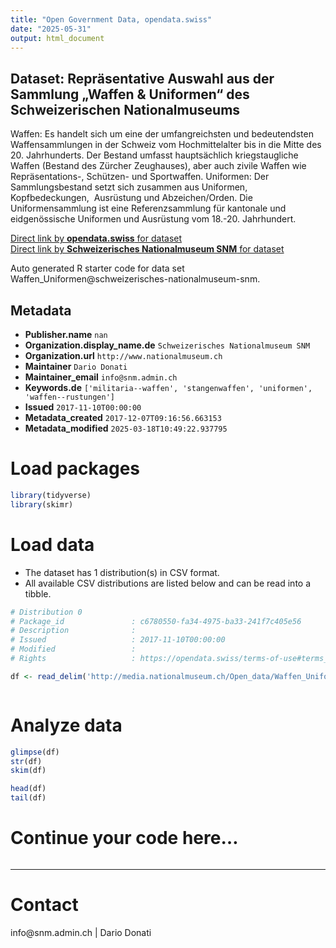 ```yaml
---
title: "Open Government Data, opendata.swiss"
date: "2025-05-31"
output: html_document
---
```


## Dataset: Repräsentative Auswahl aus der Sammlung „Waffen & Uniformen“ des Schweizerischen Nationalmuseums

Waffen:
Es handelt sich um eine der umfangreichsten und bedeutendsten Waffensammlungen in der Schweiz vom Hochmittelalter bis in die Mitte des 20. Jahrhunderts. Der Bestand umfasst hauptsächlich kriegstaugliche Waffen (Bestand des Zürcher Zeughauses), aber auch zivile Waffen wie Repräsentations-, Schützen- und Sportwaffen.
Uniformen:
Der Sammlungsbestand setzt sich zusammen aus Uniformen, Kopfbedeckungen,  Ausrüstung und Abzeichen/Orden. Die Uniformensammlung ist eine Referenzsammlung für kantonale und eidgenössische Uniformen und Ausrüstung vom 18.-20. Jahrhundert.

[Direct link by **opendata.swiss** for dataset](https://opendata.swiss/de/dataset/waffen_uniformen)<br>
[Direct link by **Schweizerisches Nationalmuseum SNM** for dataset](https://www.nationalmuseum.ch/sammlung_online/)

Auto generated R starter code for data set Waffen_Uniformen@schweizerisches-nationalmuseum-snm.

## Metadata

- **Publisher.name** `nan`
- **Organization.display_name.de** `Schweizerisches Nationalmuseum SNM`
- **Organization.url** `http://www.nationalmuseum.ch`
- **Maintainer** `Dario Donati`
- **Maintainer_email** `info@snm.admin.ch`
- **Keywords.de** `['militaria--waffen', 'stangenwaffen', 'uniformen', 'waffen--rustungen']`
- **Issued** `2017-11-10T00:00:00`
- **Metadata_created** `2017-12-07T09:16:56.663153`
- **Metadata_modified** `2025-03-18T10:49:22.937795`


# Load packages

```r

library(tidyverse)
library(skimr)

```

# Load data

-   The dataset has 1 distribution(s) in CSV format.
-   All available CSV distributions are listed below and can be read into a tibble.

```r

# Distribution 0
# Package_id               : c6780550-fa34-4975-ba33-241f7c405e56
# Description              : 
# Issued                   : 2017-11-10T00:00:00
# Modified                 : 
# Rights                   : https://opendata.swiss/terms-of-use#terms_by

df <- read_delim('http://media.nationalmuseum.ch/Open_data/Waffen_Uniformen.csv')



```

# Analyze data

```r

glimpse(df)
str(df)
skim(df)

head(df)
tail(df)

```

# Continue your code here...

```r

```

------------------------------------------------------------------------

# Contact

info@snm.admin.ch | Dario Donati
